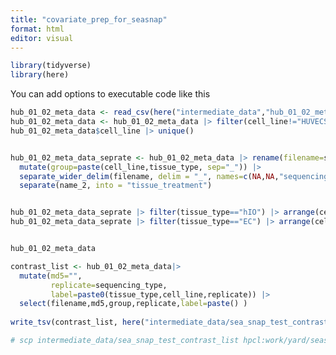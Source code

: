 ```yaml
---
title: "covariate_prep_for_seasnap"
format: html
editor: visual
---
```




```r
library(tidyverse)
library(here)
```

You can add options to executable code like this

```r
hub_01_02_meta_data <- read_csv(here("intermediate_data","hub_01_02_meta_data.csv"))
hub_01_02_meta_data <- hub_01_02_meta_data |> filter(cell_line!="HUVECS")
hub_01_02_meta_data$cell_line |> unique()


hub_01_02_meta_data_seprate <- hub_01_02_meta_data |> rename(filename=sample) |>
  mutate(group=paste(cell_line,tissue_type, sep="_")) |> 
  separate_wider_delim(filename, delim = "_", names=c(NA,NA,"sequencing_type"), too_many = "merge") |> 
  separate(name_2, into = "tissue_treatment")


hub_01_02_meta_data_seprate |> filter(tissue_type=="hIO") |> arrange(cell_line)
hub_01_02_meta_data_seprate |> filter(tissue_type=="EC") |> arrange(cell_line)


hub_01_02_meta_data
```
```r
contrast_list <- hub_01_02_meta_data|> 
  mutate(md5="",
         replicate=sequencing_type,
         label=paste0(tissue_type,cell_line,replicate)) |> 
  select(filename,md5,group,replicate,label=paste() )
  
write_tsv(contrast_list, here("intermediate_data/sea_snap_test_contrast_list"))
```

```bash
# scp intermediate_data/sea_snap_test_contrast_list hpcl:work/yard/seasnap
```

